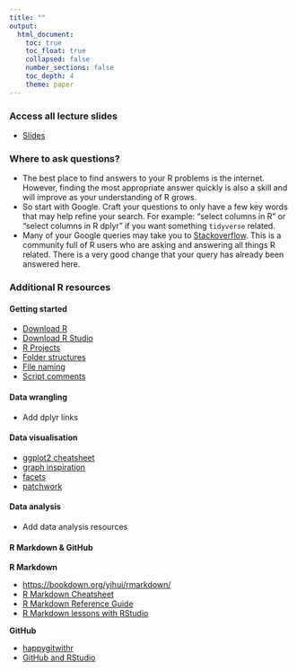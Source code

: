 ```yaml
---
title: ""
output: 
  html_document:
    toc: true
    toc_float: true
    collapsed: false
    number_sections: false
    toc_depth: 4
    theme: paper
---
```


### Access all lecture slides

* [Slides](https://drive.google.com/drive/folders/1tj-U-fIvpd65yP8J6OoC0TrBGkAveaLa?usp=sharing)

### Where to ask questions?
* The best place to find answers to your R problems is the internet. However, finding the most appropriate answer quickly is also a skill and will improve as your understanding of R grows. 
* So start with Google. Craft your questions to only have a few key words that may help refine your search. For example: "select columns in R" or "select columns in R dplyr" if you want something `tidyverse` related.
* Many of your Google queries may take you to [Stackoverflow](https://stackoverflow.com). This is a community full of R users who are asking and answering all things R related. There is a very good change that your query has already been answered here.

### Additional R resources

#### Getting started

  + [Download R](https://cran.r-project.org/)
  + [Download R Studio](https://www.rstudio.com/products/rstudio/download/#download)
  + [R Projects](https://www.tidyverse.org/blog/2017/12/workflow-vs-script)
  + [Folder structures](https://intro2r.com/dir-struct.html)
  + [File naming](https://intro2r.com/file-names.html)
  + [Script comments](https://bookdown.org/ndphillips/YaRrr/a-brief-style-guide-commenting-and-spacing.html)

#### Data wrangling

* Add dplyr links

#### Data visualisation

  + [ggplot2 cheatsheet](https://www.maths.usyd.edu.au/u/UG/SM/STAT3022/r/current/Misc/data-visualization-2.1.pdf) 
  + [graph inspiration](https://r-graph-gallery.com/index.html)
  + [facets](https://ggplot2.tidyverse.org/reference/facet_grid.html)
  + [patchwork](https://patchwork.data-imaginist.com/index.html)

#### Data analysis

* Add data analysis resources

#### R Markdown & GitHub

**R Markdown**

* [https://bookdown.org/yihui/rmarkdown/](https://bookdown.org/yihui/rmarkdown/)
* [R Markdown Cheatsheet](https://raw.githubusercontent.com/rstudio/cheatsheets/main/rmarkdown-2.0.pdf)
* [R Markdown Reference Guide](https://www.rstudio.com/wp-content/uploads/2015/03/rmarkdown-reference.pdf)
* [R Markdown lessons with RStudio](https://rmarkdown.rstudio.com/lesson-1.html)

**GitHub**

* [happygitwithr](https://happygitwithr.com/)
* [GitHub and RStudio](https://resources.github.com/github-and-rstudio/)

